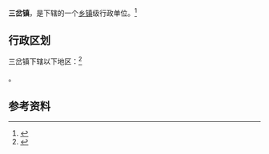 {{中国乡级行政区|52/03/21/102/000}}

'''三岔镇'''，是{{PRC admin/fullname|52/03/21/102/000|3}}下辖的一个[[乡镇|乡镇]]级行政单位。<ref>{{PRC admin/ref sgc|{{PRC admin/parent|52/03/21/102/000}}}}</ref>

== 行政区划 ==

三岔镇下辖以下地区：<ref>{{PRC admin/ref sgc|52/03/21/102/000}}</ref>

{{PRC admin/children|52/03/21/102/000}}。

== 参考资料 ==

{{reflist}}

{{行政区划小作品}}
{{PRC admin/navcat|52/03/21/102/000}}